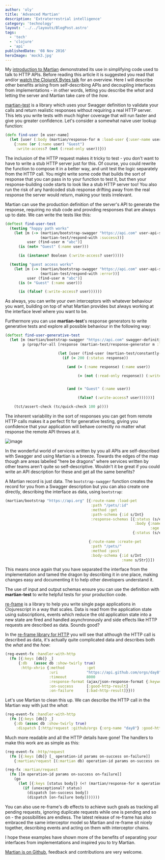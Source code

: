 ```yaml
---
author: 'oly'
title: 'Advanced Martian'
description: 'Extraterrestrial intelligence'
category: 'technology'
layout: '../../layouts/BlogPost.astro'
tags:
  - 'tech'
  - 'clojure'
  - 'api'
publishedDate: '08 Nov 2016'
heroImage: 'mock3.jpg'
---
```



My [introduction to Martian](martian.html) demonstrated its use in
simplifying code used to talk to HTTP APIs. Before reading this article
it is suggested you read that and/or [watch the ClojureX Bytes talk](https://skillsmatter.com/skillscasts/8843-clojure-bytes#video) for
an overview. Here I will describe other benefits arising from
self-describing APIs and decoupling interfaces from implementations - in
other words, letting you describe the _what_ and letting the server and
Martian take care of the _how_.

[martian-test](https://github.com/oliyh/martian/tree/master/test) is a
library which uses your Swagger definition to validate your calls and
return realistic responses without requiring a real HTTP server. This
lets you write tests with much higher coverage that will run faster and
give you greater confidence. Let's consider a somewhat naive user lookup
function:

```clojure
(defn find-user [m user-name]
  (let [user (:body (martian/response-for m :load-user {:user-name user-name}))]
    {:name (or (:name user) "Guest")
     :write-access? (not (:read-only user))}))
```

The inclusion of the HTTP request makes it tricky to test - you don't
want to have to write a stub HTTP server just for this. Of course, you
could rewrite the function to compose it in a better way, and unit test
the logic separately from the HTTP call. You might write some code that
builds the sort of response that you can pass in to your function to
test it, but then your response-building code starts to look like a stub
HTTP server too! You also run the risk of any hardcoded stub response
drifting away from the real response the server would return, making
your tests irrelevant.

Martian can use the production definition of the server's API to
generate the response, requiring no stub code and providing responses
that are always up to date. We can write the tests like this:

```clojure
(deftest find-user-test
  (testing "happy path works"
    (let [m (-> (martian/bootstrap-swagger "https://api.com" user-api-swagger-definition)
                (martian-test/respond-with :success))]
          user (find-user m "abc")]
      (is (not= "Guest" (:name user)))

      (is (instance? Boolean (:write-access? user)))))

  (testing "guest access works"
    (let [m (-> (martian/bootstrap-swagger "https://api.com" user-api-swagger-definition)
                (martian-test/respond-with :error))]
          user (find-user m "abc")]
      (is (= "Guest" (:name user)))

      (is (false? (:write-access? user))))))
```

As always, you can write your own interceptors with whatever behaviour
you want, building on top of what Martian provides but always working at
the interface level where you want to be.

Furthermore you can use **martian-test**\'s response generators to write
generative tests and explore all possible behaviour in the following
way:

```clojure
(deftest find-user-generative-test
  (let [m (martian/bootstrap-swagger "https://api.com" swagger-definition)
        p (prop/for-all [response (martian-test/response-generator m :load-user)]

                        (let [user (find-user (martian-test/constantly-respond m response))]
                          (if (= 200 (:status response))

                            (and (= (:name response) (:name user))

                                 (= (not (:read-only response)) (:write-access? user)))


                            (and (= "Guest" (:name user))

                                 (false? (:write-access? user))))))]

    (tct/assert-check (tc/quick-check 100 p))))
```

The inherent variability in the sort of responses you can get from
remote HTTP calls makes it a perfect fit for generative testing, giving
you confidence that your application will behave correctly no matter
what response the remote API throws at it.

<Image alt='image' src={hereBeDragons} />

In the wonderful world of services written by you all APIs are
self-described with Swagger and using Martian is a breeze. Towards the
edges of the map though are areas labelled \"here be dragons\" where
services written by other teams aren't quite so self-descriptive.
Wouldn't it be great if you could write an API description for these and
get all the same benefits?

A Martian record is just data. The `bootstrap-swagger` function creates
the record for you from a Swagger description but you can also create
one directly, describing the interface as data, using `bootstrap`:

```clojure
(martian/bootstrap "https://api.org" [{:route-name :load-pet
                                       :path "/pets/:id"
                                       :method :get
                                       :path-schema {:id s/Int}
                                       :response-schemas [{:status (s/eq 200)
                                                           :body {:name s/Str
                                                                  :age s/Int}}
                                                          {:status (s/eq 404)}]}

                                      {:route-name :create-pet
                                       :path "/pets/"
                                       :method :post
                                       :body-schema {:id s/Int
                                                     :name s/Str}}])
```

This means once again that you have separated the interface from the
implementation and tamed the dragon by describing it in one place,
making changes easy and documenting it to help other developers
understand it.

The use of input and output schemas ensure you can use the definition
with **martian-test** to write helpful tests for your production code.

[re-frame](https://github.com/Day8/re-frame) is a library to help you
write single page applications in Clojurescript in a way that scales.
Data is read from the application state using subscriptions, events
which reduce the old application state into a new state are fired and
handled asynchronously and side effects like HTTP requests are described
as data. Sounds good?

In the [re-frame library for HTTP](https://github.com/Day8/re-frame-http-fx) you will see that
although the HTTP call is described as data, it's actually quite
complicated data and describes both the _what_ and the _how_:

```clojure
(reg-event-fx :handler-with-http
  (fn [{:keys [db]} _]
      {:db   (assoc db :show-twirly true)
       :http-xhrio {:method          :get
                    :uri             "https://api.github.com/orgs/day8"
                    :timeout         8000
                    :response-format (ajax/json-response-format {:keywords? true})
                    :on-success      [:good-http-result]
                    :on-failure      [:bad-http-result]}}))
```

Let's use Martian to clean this up. We can describe the HTTP call in the
Martian way with just the _what_:

```clojure
(reg-event-fx :handler-with-http
  (fn [{:keys [db]} _]
    {:db (assoc db :show-twirly true)
     :dispatch [:http/request :github/orgs {:org-name "day8"} :good-http-result :bad-http-result]}))
```

Much more readable and all the HTTP details have gone! The handlers to
make this work are as simple as this:

```clojure
(reg-event-fx :http/request
  (fn [{:keys [db]} [_ operation-id params on-success on-failure]]
    {:martian/request [(:martian db) operation-id params on-success on-failure]}))

(reg-fx :martian/request
  (fn [[m operation-id params on-success on-failure]]
    (go
      (let [{:keys [status body]} (<! (martian/response-for m operation-id params))]
        (if (unexceptional? status)
          (dispatch [on-success body])
          (dispatch [on-failure body]))))))
```

You can also use re-frame's db effects to achieve such goals as tracking
all pending requests, ignoring duplicate requests while one is pending
and so on - the possibilities are endless. The latest release of
re-frame has also embraced the same interceptor model so Martian and
re-frame sit nicely together, describing events and acting on them with
interceptor chains.

I hope these examples have shown more of the benefits of separating your
interfaces from implementations and inspired you to try Martian.

[Martian is on Github](https://github.com/oliyh/martian), feedback and
contributions are very welcome.

